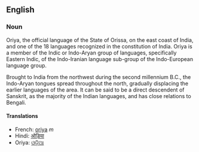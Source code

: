 ==English==

=== Noun ===

Oriya, the official language of the State of Orissa, on the east coast of India, and one of the 18 languages recognized in the constitution of India. Oriya is a member of the Indic or Indo-Aryan group of languages, specifically Eastern Indic, of the Indo-Iranian language sub-group of the Indo-European language group. 

Brought to India from the northwest during the second millennium B.C., the Indo-Aryan tongues spread throughout the north, gradually displacing the earlier languages of the area. It can be said to be a direct descendent of Sanskrit, as the majority of the Indian languages, and has close relations to Bengali.

==== Translations ====

*French: [[oriya]] ''m''
*Hindi: [[ओड़िया]]
*Oriya: [[ଓଡ଼ିଆ]]